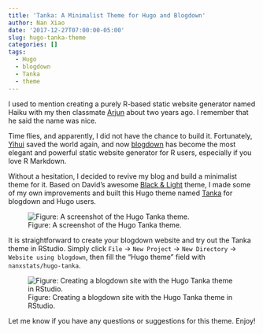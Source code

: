 ```yaml
---
title: 'Tanka: A Minimalist Theme for Hugo and Blogdown'
author: Nan Xiao
date: '2017-12-27T07:00:00-05:00'
slug: hugo-tanka-theme
categories: []
tags:
  - Hugo
  - blogdown
  - Tanka
  - theme
---
```


I used to mention creating a purely R-based static website generator named Haiku
with my then classmate [Arjun](https://aabiddanda.github.io/) about two years ago.
I remember that he said the name was nice.

Time flies, and apparently, I did not have the chance to build it.
Fortunately, [Yihui](https://yihui.name/) saved the world again, and now
[blogdown](https://github.com/rstudio/blogdown) has become the most elegant
and powerful static website generator for R users,
especially if you love R Markdown.

Without a hesitation, I decided to revive my blog and build a minimalist theme for it.
Based on David's awesome [Black & Light](https://github.com/davidhampgonsalves/hugo-black-and-light-theme) theme,
I made some of my own improvements and built this Hugo theme named
[Tanka](https://github.com/nanxstats/hugo-tanka) for blogdown and Hugo users.

![Figure: A screenshot of the Hugo Tanka theme.](/image/hugo-tanka-theme-screenshot.png)

It is straightforward to create your blogdown website and try out the
Tanka theme in RStudio. Simply click `File` → `New Project` →
`New Directory` → `Website using blogdown`, then fill the "Hugo theme"
field with `nanxstats/hugo-tanka`.

![Figure: Creating a blogdown site with the Hugo Tanka theme in RStudio.](/image/rstudio-tanka.png)

Let me know if you have any questions or suggestions for this theme. Enjoy!
